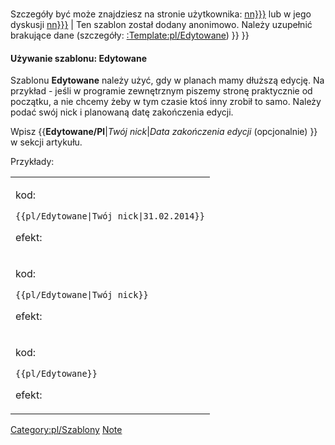 <noinclude></noinclude>
{{en/ambox| type  = notice
| image = Accessories-text-editor.png
| text  = <strong>W trakcie edycji</strong><br/>{{#IF: {{{1|}}} | Ten artykuł jest aktualnie edytowany przez użytkownika''' {{{1|}}}'''. {{#IF: {{{2|}}} |Planowana data zakończenia edycji to {{{2}}} - jeśli ten dzień już minął, możesz usunąć ten szablon.|Użytkownik nie podał planowanej daty zakończenia edycji.}} <br>Szczegóły być może znajdziesz na stronie użytkownika: [[en/{{{1|nn}}}]] lub w jego dyskusji [[en/User talk/{{{1|nn}}}]] | Ten szablon został dodany anonimowo. Należy uzupełnić brakujące dane (szczegóły: [[:Template:pl/Edytowane]]) }}
}}<noinclude>

====Używanie szablonu: Edytowane====

Szablonu '''Edytowane''' należy użyć, gdy w planach mamy dłuższą edycję. Na przykład - jeśli w programie zewnętrznym piszemy stronę praktycznie od początku, a nie chcemy żeby w tym czasie ktoś inny zrobił to samo. Należy podać swój nick i planowaną datę zakończenia edycji.

Wpisz <nowiki>{{</nowiki>'''Edytowane/Pl'''|'' Twój nick ''|'' Data zakończenia edycji'' (opcjonalnie) <nowiki>}}</nowiki> w sekcji artykułu. 

Przykłady:
{|
|
kod:

<pre>{{pl/Edytowane|Twój nick|31.02.2014}}</pre>

efekt:

{{pl/Edytowane|Twój nick|31.02.2014}}


|-
|kod:

<pre>{{pl/Edytowane|Twój nick}}</pre>

efekt:

{{pl/Edytowane|Twój nick}}


|-
|kod:

<pre>{{pl/Edytowane}}</pre>

efekt:

{{pl/Edytowane}}


|}

[[Category:pl/Szablony]][[Category:en/Message boxes|Note]]</noinclude>